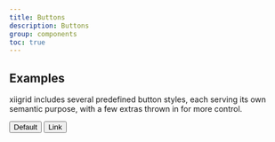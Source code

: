 ```yaml
---
title: Buttons
description: Buttons
group: components
toc: true
---
```


## Examples

xiigrid includes several predefined button styles, each serving its own semantic purpose, with a few extras thrown in for more control.

<Snippet lang="html">
  <button type="button" class="btn">Default</button>
  <button type="button" class="btn btn-link">Link</button>
</Snippet>
